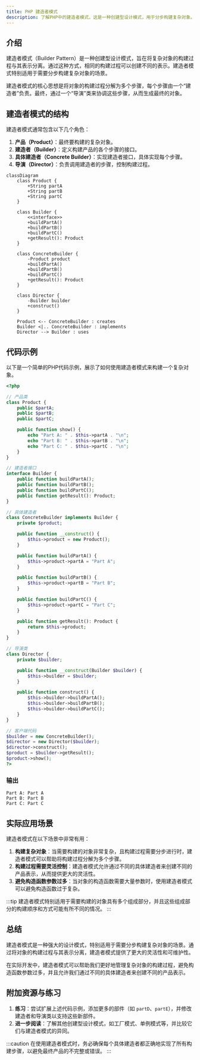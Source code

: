 ```yaml
---
title: PHP 建造者模式
description: 了解PHP中的建造者模式，这是一种创建型设计模式，用于分步构建复杂对象。本文将通过代码示例和实际案例，帮助初学者掌握这一模式的核心概念和应用场景。
---
```


## 介绍

建造者模式（Builder Pattern）是一种创建型设计模式，旨在将复杂对象的构建过程与其表示分离。通过这种方式，相同的构建过程可以创建不同的表示。建造者模式特别适用于需要分步构建复杂对象的场景。

建造者模式的核心思想是将对象的构建过程分解为多个步骤，每个步骤由一个“建造者”负责。最终，通过一个“导演”类来协调这些步骤，从而生成最终的对象。

## 建造者模式的结构

建造者模式通常包含以下几个角色：

1. **产品（Product）**：最终要构建的复杂对象。
2. **建造者（Builder）**：定义构建产品的各个步骤的接口。
3. **具体建造者（Concrete Builder）**：实现建造者接口，具体实现每个步骤。
4. **导演（Director）**：负责调用建造者的步骤，控制构建过程。

```mermaid
classDiagram
    class Product {
        +String partA
        +String partB
        +String partC
    }

    class Builder {
        <<interface>>
        +buildPartA()
        +buildPartB()
        +buildPartC()
        +getResult(): Product
    }

    class ConcreteBuilder {
        -Product product
        +buildPartA()
        +buildPartB()
        +buildPartC()
        +getResult(): Product
    }

    class Director {
        -Builder builder
        +construct()
    }

    Product <-- ConcreteBuilder : creates
    Builder <|.. ConcreteBuilder : implements
    Director --> Builder : uses
```

## 代码示例

以下是一个简单的PHP代码示例，展示了如何使用建造者模式来构建一个复杂对象。

```php
<?php

// 产品类
class Product {
    public $partA;
    public $partB;
    public $partC;

    public function show() {
        echo "Part A: " . $this->partA . "\n";
        echo "Part B: " . $this->partB . "\n";
        echo "Part C: " . $this->partC . "\n";
    }
}

// 建造者接口
interface Builder {
    public function buildPartA();
    public function buildPartB();
    public function buildPartC();
    public function getResult(): Product;
}

// 具体建造者
class ConcreteBuilder implements Builder {
    private $product;

    public function __construct() {
        $this->product = new Product();
    }

    public function buildPartA() {
        $this->product->partA = "Part A";
    }

    public function buildPartB() {
        $this->product->partB = "Part B";
    }

    public function buildPartC() {
        $this->product->partC = "Part C";
    }

    public function getResult(): Product {
        return $this->product;
    }
}

// 导演类
class Director {
    private $builder;

    public function __construct(Builder $builder) {
        $this->builder = $builder;
    }

    public function construct() {
        $this->builder->buildPartA();
        $this->builder->buildPartB();
        $this->builder->buildPartC();
    }
}

// 客户端代码
$builder = new ConcreteBuilder();
$director = new Director($builder);
$director->construct();
$product = $builder->getResult();
$product->show();
?>
```

### 输出

```
Part A: Part A
Part B: Part B
Part C: Part C
```

## 实际应用场景

建造者模式在以下场景中非常有用：

1. **构建复杂对象**：当需要构建的对象非常复杂，且构建过程需要分步进行时，建造者模式可以帮助将构建过程分解为多个步骤。
2. **构建过程需要灵活控制**：建造者模式允许通过不同的具体建造者来创建不同的产品表示，从而提供更大的灵活性。
3. **避免构造函数参数过多**：当对象的构造函数需要大量参数时，使用建造者模式可以避免构造函数过于复杂。

:::tip
建造者模式特别适用于需要构建的对象具有多个组成部分，并且这些组成部分的构建顺序和方式可能有所不同的情况。
:::

## 总结

建造者模式是一种强大的设计模式，特别适用于需要分步构建复杂对象的场景。通过将对象的构建过程与其表示分离，建造者模式提供了更大的灵活性和可维护性。

在实际开发中，建造者模式可以帮助我们更好地管理复杂对象的构建过程，避免构造函数参数过多，并且允许我们通过不同的具体建造者来创建不同的产品表示。

## 附加资源与练习

1. **练习**：尝试扩展上述代码示例，添加更多的部件（如 `partD`、`partE`），并修改建造者和导演类以支持这些新部件。
2. **进一步阅读**：了解其他创建型设计模式，如工厂模式、单例模式等，并比较它们与建造者模式的异同。

:::caution
在使用建造者模式时，务必确保每个具体建造者都正确地实现了所有构建步骤，以避免最终产品的不完整或错误。
:::